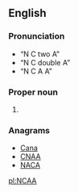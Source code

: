==English==

===Pronunciation===
* “N C two A”
* “N C double A”
* “N C A A”

===Proper noun===
{{en-proper noun}}

# {{label|en|sports}} {{initialism of|{{w|National Collegiate Athletic Association}}|lang=en}}

===Anagrams===
* [[Cana#English|Cana]]
* [[CNAA#English|CNAA]]
* [[NACA#English|NACA]]

[[pl:NCAA]]